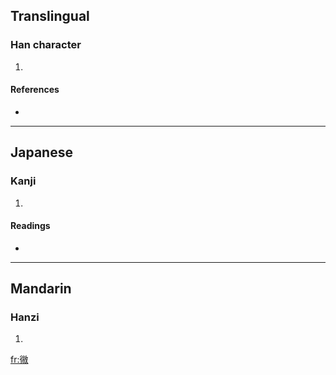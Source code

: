 ==Translingual==

===Han character===
{{Han char|rn=50|rad=巾|as=11|sn=14|four=|canj=竹人山月大 (HOUBK)}}

# {{defn|Han|sort=巾11}}

====References====
* {{Han ref|kx=0335.190|dkj=09041|hdz=20840.090|uh=5E51|ud=24145}}

----

==Japanese==

===Kanji===
{{ja-kanji|grade=|rs=巾11}}

# {{defn|Japanese}}

====Readings====
* {{ja-readings|on=[[き]] (ki)|kun=[[めじるしのぬの]] (mejirushinonuno), [[はた]] (hata)}}

----

==Mandarin==

===Hanzi===
{{cmn-hanzi|pin=[[huī]] ([[hui1]])|wg=hui<sup>1</sup>}}

# {{defn|Mandarin}}

[[fr:幑]]